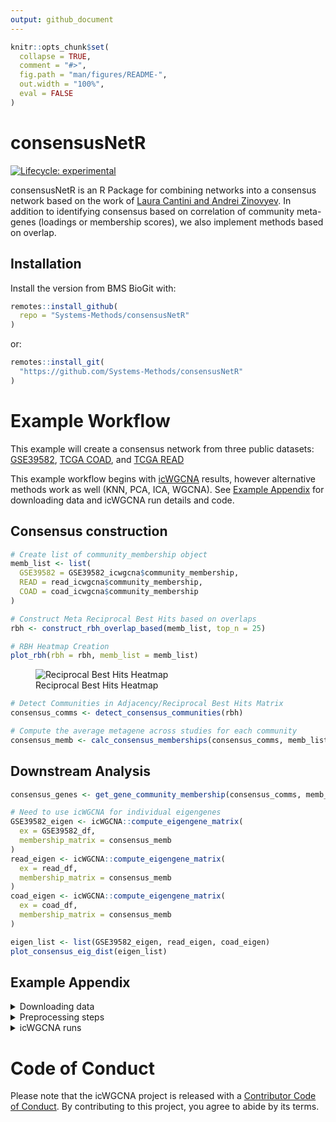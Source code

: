 ```yaml
---
output: github_document
---
```


<!-- README.md is generated from README.Rmd. Please edit that file -->

```r
knitr::opts_chunk$set(
  collapse = TRUE,
  comment = "#>",
  fig.path = "man/figures/README-",
  out.width = "100%",
  eval = FALSE
)
```

# consensusNetR


<!-- badges: start -->
[![Lifecycle: experimental](https://img.shields.io/badge/lifecycle-experimental-orange.svg)](https://lifecycle.r-lib.org/articles/stages.html#experimental)
<!-- badges: end -->

consensusNetR is an R Package for combining networks into a consensus network based on the work of [Laura Cantini and Andrei Zinovyev](https://academic.oup.com/bioinformatics/article/35/21/4307/5426054). In addition to identifying consensus based on correlation of community meta-genes (loadings or membership scores), we also implement methods based on overlap. 

## Installation

Install the version from BMS BioGit with:

```r
remotes::install_github(
  repo = "Systems-Methods/consensusNetR"
)
```

or:

```r
remotes::install_git(
  "https://github.com/Systems-Methods/consensusNetR"
)
```


# Example Workflow

This example will create a consensus network from three public datasets: 
[GSE39582](https://www.ncbi.nlm.nih.gov/geo/query/acc.cgi?acc=GSE39582), 
[TCGA COAD](https://portal.gdc.cancer.gov/projects/TCGA-COAD), and
[TCGA READ](https://portal.gdc.cancer.gov/projects/TCGA-READ)

This example workflow begins with 
[icWGCNA](https://systems-methods.github.io/icWGCNA/) results, however 
alternative methods work as well (KNN, PCA, ICA, WGCNA). See 
[Example Appendix] for downloading data and icWGCNA run details and code.

## Consensus construction

```r
# Create list of community_membership object
memb_list <- list(
  GSE39582 = GSE39582_icwgcna$community_membership,
  READ = read_icwgcna$community_membership,
  COAD = coad_icwgcna$community_membership
)

# Construct Meta Reciprocal Best Hits based on overlaps
rbh <- construct_rbh_overlap_based(memb_list, top_n = 25)

# RBH Heatmap Creation
plot_rbh(rbh = rbh, memb_list = memb_list)
```

![Reciprocal Best Hits Heatmap](man/figures/README-RBH-1.png)


```r
# Detect Communities in Adjacency/Reciprocal Best Hits Matrix
consensus_comms <- detect_consensus_communities(rbh)

# Compute the average metagene across studies for each community
consensus_memb <- calc_consensus_memberships(consensus_comms, memb_list)
```

## Downstream Analysis

```r
consensus_genes <- get_gene_community_membership(consensus_comms, memb_list, 2)

# Need to use icWGCNA for individual eigengenes
GSE39582_eigen <- icWGCNA::compute_eigengene_matrix(
  ex = GSE39582_df,
  membership_matrix = consensus_memb
)
read_eigen <- icWGCNA::compute_eigengene_matrix(
  ex = read_df,
  membership_matrix = consensus_memb
)
coad_eigen <- icWGCNA::compute_eigengene_matrix(
  ex = coad_df,
  membership_matrix = consensus_memb
)

eigen_list <- list(GSE39582_eigen, read_eigen, coad_eigen)
plot_consensus_eig_dist(eigen_list)
```

## Example Appendix 

<details><summary>Downloading data</summary>

For GSE39582 we need to convert from Affymetrix Human Genome U133 Plus 2.0 Array
to gene symbols, by using the `icWGCNA::gene_mapping()` function. This matches
with the two TCGA datasets already in gene symbols.

```r
library(icWGCNA)

# GSE39582
GSE39582 <- GEOquery::getGEO("GSE39582")

# TCGA READ
UCSCXenaTools::getTCGAdata(
  project = "READ",
  mRNASeq = TRUE,
  mRNASeqType = "normalized",
  clinical = TRUE,
  download = TRUE,
  destdir = "/MY_PATH/data/"
)

# TCGA COAD
UCSCXenaTools::getTCGAdata(
  project = "COAD",
  mRNASeq = TRUE,
  mRNASeqType = "normalized",
  clinical = TRUE,
  download = TRUE,
  destdir = "/MY_PATH/data/"
)
```

</details>

<details><summary> Preprocessing steps</summary>

All datasets must have consistent annotation (i.e. Gene symbols, Entrez, 
Ensembl, ...). In this example we will convert GSE39582 to gene symbols using 
the [icWGCNA::gene_mapping()](https://systems-methods.github.io/icWGCNA/reference/gene_mapping.html) function.

```r
# creating annotation file for gene mapping to gene symbols
GSE39582_annotation <- GSE39582@featureData@data |>
  dplyr::select(ID, gene_symbol = `Gene Symbol`) |>
  dplyr::mutate(
    gene_symbol = purrr::map(
      gene_symbol, ~ stringr::str_split(.x, " /// ")[[1]]
    )
  ) %>%
  tidyr::unnest(gene_symbol)

GSE39582_hugo <- icWGCNA::gene_mapping(
  GSE39582@assayData$exprs,
  GSE39582_annotation,
  compress_fun = "highest_mean",
  compress_trans = "log_exp"
)
```

All data should be normalized, however in this example we downloaded the 
normalized data so no transformations needed here.

</details>


<details><summary> icWGCNA runs</summary>

For icWGCNA runs using defaults, except reducing max iterations to 5 for 
demonstration purposes. These runs benefit greatly by using multiple 
computer cores.

```r
# GSE39582
GSE39582_icwgcna <- icWGCNA::icwgcna(GSE39582_hugo, maxIt = 5)

# TCGA READ
read_icwgcna <- icWGCNA::icwgcna(read_df, maxIt = 5)

# TCGA COAD
coad_icwgcna <- icWGCNA::icwgcna(coad_df, maxIt = 5)
```

</details>


# Code of Conduct
  
Please note that the icWGCNA project is released with a [Contributor Code of Conduct](https://contributor-covenant.org/version/2/0/CODE_OF_CONDUCT.html). By contributing to this project, you agree to abide by its terms.


